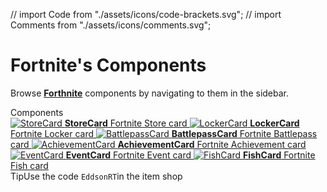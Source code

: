 // import Code from "./assets/icons/code-brackets.svg";
// import Comments from "./assets/icons/comments.svg";

<Meta title='Introduction' />

<style>{`
  .subheading {
    --mediumdark: '#999999';
    font-weight: 900;
    font-size: 13px;
    color: #999;
    letter-spacing: 6px;
    line-height: 24px;
    text-transform: uppercase;
    margin-bottom: 12px;
    margin-top: 40px;
  }

  .link-list {
    display: grid;
    grid-template-columns: 1fr;
    grid-template-rows: 1fr 1fr;
    row-gap: 10px;
  }

  @media (min-width: 620px) {
    .link-list {
      row-gap: 20px;
      column-gap: 20px;
      grid-template-columns: 1fr 1fr;
    }
  }

  @media all and (-ms-high-contrast:none) {
  .link-list {
      display: -ms-grid;
      -ms-grid-columns: 1fr 1fr;
      -ms-grid-rows: 1fr 1fr;
    }
  }

  .link-item {
    display: block;
    padding: 20px 30px 20px 15px;
    border: 1px solid #00000010;
    border-radius: 5px;
    transition: background 150ms ease-out, border 150ms ease-out, transform 150ms ease-out;
    color: #333333;
    display: flex;
    align-items: flex-start;
  }

  .link-item:hover {
    border-color: #1EA7FD50;
    transform: translate3d(0, -3px, 0);
    box-shadow: rgba(0, 0, 0, 0.08) 0 3px 10px 0;
  }

  .link-item:active {
    border-color: #1EA7FD;
    transform: translate3d(0, 0, 0);
  }

  .link-item strong {
    font-weight: 700;
    display: block;
    margin-bottom: 2px;
  }
  
  .link-item img {
    height: 40px;
    width: 40px;
    margin-right: 15px;
    flex: none;
  }

  .link-item span {
    font-size: 14px;
    line-height: 20px;
  }

  .tip {
    display: inline-block;
    border-radius: 1em;
    font-size: 11px;
    line-height: 12px;
    font-weight: 700;
    background: #E7FDD8;
    color: #66BF3C;
    padding: 4px 12px;
    margin-right: 10px;
    vertical-align: top;
  }

  .tip-wrapper {
    font-size: 13px;
    line-height: 20px;
    margin-top: 40px;
    margin-bottom: 40px;
  }

  .tip-wrapper code {
    font-size: 12px;
    display: inline-block;
  }

  
`}</style>

# Fortnite's Components

Browse [**Forthnite**](https://forthnite.vercel.app) components by navigating to them in the sidebar.

<div className='subheading'>Components</div>

<div className='link-list'>
  <a className='link-item' href='?path=/story/example-storecard--medium'>
    <img src={Repo} alt='StoreCard' />
    <span>
      <strong>StoreCard</strong>
      Fortnite Store card
    </span>
  </a>
  <a className='link-item' href='?path=/story/example-lockercard--small'>
    <img src={StackAlt} alt='LockerCard' />
    <span>
      <strong>LockerCard</strong>
      Fortnite Locker card
    </span>
  </a>
  <a className='link-item' href='?path=/story/example-battlepasscard--simple'>
    <img src={Colors} alt='BattlepassCard' />
    <span>
      <strong>BattlepassCard</strong>
      Fortnite Battlepass card
    </span>
  </a>
  <a className='link-item' href='?path=/story/example-AchievementCard--example'>
    <img src={Flow} alt='AchievementCard' />
    <span>
      <strong>AchievementCard</strong>
      Fortnite Achievement card
    </span>
  </a>
  <a className='link-item' href='?path=/story/example-EventCard--dream-hack'>
    <img src={Plugin} alt='EventCard' />
    <span>
      <strong>EventCard</strong>
      Fortnite Event card
    </span>
  </a>
  <a className='link-item' href='?path=/story/example-FishCard--simple'>
    <img src={Direction} alt='FishCard' />
    <span>
      <strong>FishCard</strong>
      Fortnite Fish card
    </span>
  </a>
</div>

<div className='tip-wrapper'>
  <span className='tip'>Tip</span>Use the code <code>EddsonRT</code>in the item
  shop
</div>
